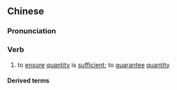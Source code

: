 ==Chinese==
{{zh-forms}}

===Pronunciation===
{{zh-pron
|m=bǎoliàng
|c=bou2 loeng6
|cat=v
}}

===Verb===
{{zh-verb}}

# to [[ensure]] [[quantity]] is [[sufficient]]; to [[guarantee]] [[quantity]]

====Derived terms====
{{zh-der|保質保量}}